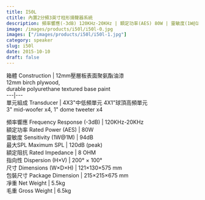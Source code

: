 ```yaml
---
title: I50L
ctitle: 內置2分頻3英寸柱形揚聲器系統
description: 頻率響應(-3dB) 120KHz-20KHz | 額定功率(AES) 80W | 靈敏度(1W@1M) 94dB | 最大SPL 120dB (peak)
image: /images/products/i50l/i50l-0.jpg
images: ["/images/products/i50l/i50l-1.jpg"]
category: speaker
slug: i50l
date: 2015-10-10
draft: false
---
```


箱體 Construction  |  12mm壓層板表面聚氨酯油漆  
12mm birch plywood,  
durable polyurethane textured base paint  
---|---  
單元組成 Transducer  |  4X3"中低頻單元   4X1"球頂高頻單元   
3" mid-woofer x4, 1" dome tweeter x4  
  
頻率響應 Frequency Response (-3dB)  |  120KHz-20KHz   
額定功率 Rated Power (AES)  |  80W   
靈敏度 Sensitivity (1W@1M)  |  94dB   
最大SPL Maximum SPL  |  120dB (peak)   
額定阻抗 Rated Impedance  |  8 OHM   
指向性 Dispersion (H×V)  |  200° × 100°   
尺寸 Dimensions (W×D×H)  |  121×130×575 mm   
包裝尺寸 Package Dimension  |  215×215×675 mm   
凈重 Net Weight  |  5.5kg   
毛重 Gross Weight  |  6.5kg 


